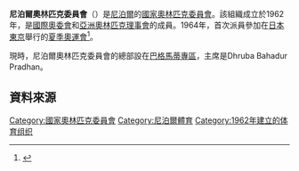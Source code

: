{{Infobox National Olympic Committee
| title = 尼泊爾奧林匹克委員會
| logo = Nepal Olympic Committee logo.svg
| 國家或地區 = NEP
| 國家或地區編碼 = NEP
| 成立日期 = 1962年
| 加入國際奧委會 = 1963年
| 所屬成員 = OCA
| 總部 = 尼泊爾[[巴格馬蒂專區|巴格馬蒂專區]]
| 會長 = Dhruba Bahadur Pradhan
| 秘書長 =
| 網頁 = {{URL|https://www.nocnepal.org.np/}}
}}

'''尼泊爾奧林匹克委員會'''（{{lang|en|Nepal Olympic Committee}}）是[[尼泊爾|尼泊爾]]的[[國家奧林匹克委員會|國家奧林匹克委員會]]。該組織成立於1962年，是[[國際奧委會|國際奧委會]]和[[亞洲奧林匹克理事會|亞洲奧林匹克理事會]]的成員。1964年，首次派員參加在[[日本|日本]][[東京|東京]]舉行的[[1964年夏季奧林匹克運動會|夏季奧運會]]<ref>{{Cite web |url=http://www.sports-reference.com/olympics/countries/NEP/ |title=Nepal |access-date=2014-02-12 |archive-url=https://web.archive.org/web/20160809144709/http://www.sports-reference.com/olympics/countries/NEP/ |archive-date=2016-08-09 |dead-url=yes }}</ref>。

現時，尼泊爾奧林匹克委員會的總部設在[[巴格馬蒂專區|巴格馬蒂專區]]，主席是Dhruba Bahadur Pradhan。

==資料來源==
{{reflist}}

{{OCA}}

[[Category:國家奧林匹克委員會|Category:國家奧林匹克委員會]]
[[Category:尼泊爾體育|Category:尼泊爾體育]]
[[Category:1962年建立的体育组织|Category:1962年建立的体育组织]]